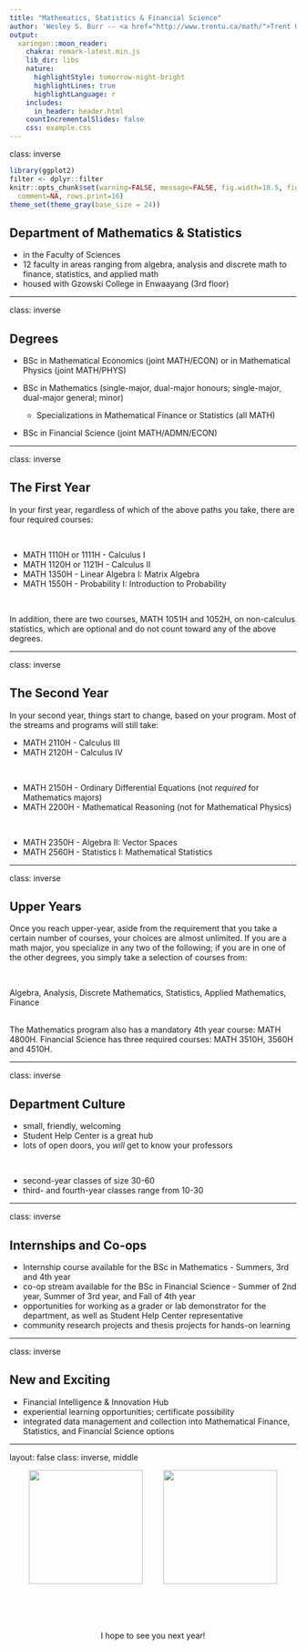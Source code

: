 ```yaml
---
title: "Mathematics, Statistics & Financial Science"
author: 'Wesley S. Burr -- <a href="http://www.trentu.ca/math/">Trent University</a> <br> <a href="http://github.com/wesleyburr"><i class="fa fa-github fa-fw"></i>&nbsp; wsburr</a><br> <a href="mailto:wesleyburr@trentu.ca"><i class="fa fa-paper-plane fa-fw"></i>&nbsp; wesleyburr@trentu.ca</a><br><br/>'
output:
  xaringan::moon_reader:
    chakra: remark-latest.min.js
    lib_dir: libs
    nature:
      highlightStyle: tomorrow-night-bright
      highlightLines: true
      highlightLanguage: r
    includes:
      in_header: header.html
    countIncrementalSlides: false
    css: example.css
---
```


class: inverse

```r
library(ggplot2)
filter <- dplyr::filter
knitr::opts_chunk$set(warning=FALSE, message=FALSE, fig.width=10.5, fig.height=4, 
  comment=NA, rows.print=16)
theme_set(theme_gray(base_size = 24))
```

## Department of Mathematics \& Statistics

* in the Faculty of Sciences
* 12 faculty in areas ranging from algebra, analysis and discrete math to
finance, statistics, and applied math
* housed with Gzowski College in Enwaayang (3rd floor)

---

class: inverse

## Degrees

* BSc in Mathematical Economics (joint MATH/ECON) or in Mathematical Physics (joint MATH/PHYS)
<br />

* BSc in Mathematics (single-major, dual-major honours; single-major, dual-major general; minor)
  * Specializations in Mathematical Finance or Statistics (all MATH)
<br />  

* BSc in Financial Science (joint MATH/ADMN/ECON)

---

class: inverse

## The First Year

In your first year, regardless of which of the above paths you take,
there are four required courses:

<br />

* MATH 1110H or 1111H - Calculus I
* MATH 1120H or 1121H - Calculus II
* MATH 1350H - Linear Algebra I: Matrix Algebra
* MATH 1550H - Probability I: Introduction to Probability

<br/>

In addition, there are two courses, MATH 1051H and 1052H, on non-calculus
statistics, which are optional and do not count toward any of the above degrees.

---

class: inverse

## The Second Year

In your second year, things start to change, based on your program. Most
of the streams and programs will still take:

* MATH 2110H - Calculus III
* MATH 2120H - Calculus IV

<br />

* MATH 2150H - Ordinary Differential Equations (not *required* for Mathematics majors)
* MATH 2200H - Mathematical Reasoning (not for Mathematical Physics)

<br />

* MATH 2350H - Algebra II: Vector Spaces
* MATH 2560H - Statistics I: Mathematical Statistics

---

class: inverse

## Upper Years

Once you reach upper-year, aside from the requirement that you take a certain
number of courses, your choices are almost unlimited. If you are a math
major, you specialize in any two of the following; if you are in one of the
other degrees, you simply take a selection of courses from:

<br />

Algebra, Analysis, Discrete Mathematics, Statistics, Applied Mathematics,
Finance

<br />
The Mathematics program also has a mandatory 4th year course: MATH 4800H.
Financial Science has three required courses: MATH 3510H, 3560H and 4510H. 

---

class: inverse

## Department Culture

* small, friendly, welcoming
* Student Help Center is a great hub
* lots of open doors, you *will* get to know your professors

<br />

* second-year classes of size 30-60
* third- and fourth-year classes range from 10-30

---

class: inverse

## Internships and Co-ops

* Internship course available for the BSc in Mathematics - Summers, 3rd and 4th year
* co-op stream available for the BSc in Financial Science - Summer of 2nd year,
Summer of 3rd year, and Fall of 4th year
* opportunities for working as a grader or lab demonstrator for the department,
as well as Student Help Center representative
* community research projects and thesis projects for hands-on learning

---

class: inverse

## New and Exciting

* Financial Intelligence & Innovation Hub
* experiential learning opportunities; certificate possibility
* integrated data management and collection into Mathematical Finance, Statistics, and Financial Science options


---

layout: false
class: inverse, middle

<center>
<a href="http://www.trentu.ca/math/"><img src="figure/trent.png" style="width: 200px;"/></a> &emsp;&emsp;
<a href="https://creativecommons.org/licenses/by/4.0/"><img src="figure/cc.png" style="width: 200px;"/></a>

<br/> &nbsp;
<br/> &nbsp;

I hope to see you next year!

</center>


<br/>
